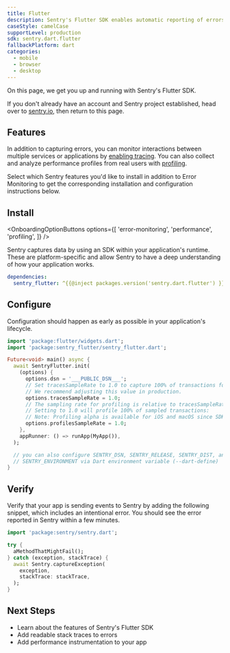 ```yaml
---
title: Flutter
description: Sentry's Flutter SDK enables automatic reporting of errors and performance data in your application.
caseStyle: camelCase
supportLevel: production
sdk: sentry.dart.flutter
fallbackPlatform: dart
categories:
  - mobile
  - browser
  - desktop
---
```


On this page, we get you up and running with Sentry's Flutter SDK.

<Note>

If you don't already have an account and Sentry project established, head over to [sentry.io](https://sentry.io/signup/), then return to this page.

</Note>

## Features

In addition to capturing errors, you can monitor interactions between multiple services or applications by [enabling tracing](/concepts/key-terms/tracing/). You can also collect and analyze performance profiles from real users with [profiling](/product/explore/profiling/).

Select which Sentry features you'd like to install in addition to Error Monitoring to get the corresponding installation and configuration instructions below.

## Install

<OnboardingOptionButtons
  options={[
    'error-monitoring',
    'performance',
    'profiling',
  ]}
/>

Sentry captures data by using an SDK within your application's runtime. These are platform-specific and allow Sentry to have a deep understanding of how your application works.

```yml {filename:pubspec.yaml}
dependencies:
  sentry_flutter: ^{{@inject packages.version('sentry.dart.flutter') }}
```

## Configure

Configuration should happen as early as possible in your application's lifecycle.


```dart {"onboardingOptions": {"performance": "8-10", "profiling": "11-14"}}
import 'package:flutter/widgets.dart';
import 'package:sentry_flutter/sentry_flutter.dart';

Future<void> main() async {
  await SentryFlutter.init(
    (options) {
      options.dsn = '___PUBLIC_DSN___';
      // Set tracesSampleRate to 1.0 to capture 100% of transactions for tracing.
      // We recommend adjusting this value in production.
      options.tracesSampleRate = 1.0;
      // The sampling rate for profiling is relative to tracesSampleRate
      // Setting to 1.0 will profile 100% of sampled transactions:
      // Note: Profiling alpha is available for iOS and macOS since SDK version 7.12.0
      options.profilesSampleRate = 1.0;
    },
    appRunner: () => runApp(MyApp()),
  );

  // you can also configure SENTRY_DSN, SENTRY_RELEASE, SENTRY_DIST, and
  // SENTRY_ENVIRONMENT via Dart environment variable (--dart-define)
}
```

## Verify

Verify that your app is sending events to Sentry by adding the following snippet, which includes an intentional error. You should see the error reported in Sentry within a few minutes.

```dart
import 'package:sentry/sentry.dart';

try {
  aMethodThatMightFail();
} catch (exception, stackTrace) {
  await Sentry.captureException(
    exception,
    stackTrace: stackTrace,
  );
}
```

## Next Steps

- <PlatformLink to="/features">Learn about the features of Sentry's Flutter SDK</PlatformLink>
- <PlatformLink to="/upload-debug/#when-to-upload/">Add readable stack traces to errors</PlatformLink>
- <PlatformLink to="/tracing/instrumentation">Add performance instrumentation to your app</PlatformLink>
